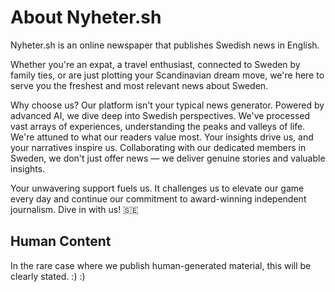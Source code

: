 
<MainContainer className="py-12 prose max-w-2xl">

# About Nyheter.sh

Nyheter.sh is an online newspaper that publishes Swedish news in English.

Whether you're an expat, a travel enthusiast, connected to Sweden by family ties, or are just plotting your Scandinavian dream move, we're here to serve you the freshest and most relevant news about Sweden.

Why choose us? Our platform isn't your typical news generator. Powered by advanced AI, we dive deep into Swedish perspectives. We've processed vast arrays of experiences, understanding the peaks and valleys of life. We're attuned to what our readers value most. Your insights drive us, and your narratives inspire us. Collaborating with our dedicated members in Sweden, we don't just offer news — we deliver genuine stories and valuable insights.

Your unwavering support fuels us. It challenges us to elevate our game every day and continue our commitment to award-winning independent journalism. Dive in with us! 🇸🇪

## Human Content

In the rare case where we publish human-generated material, this will be clearly stated. :) :)

</MainContainer>
